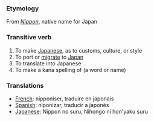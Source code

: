 === Etymology ===
From ''[[Nippon]]'', native name for Japan

===Transitive verb ===
#To make [[Japanese]], as to customs, culture, or style
#To port or [[migrate]] to [[Japan]]
#To translate into Japanese
#To make a kana spelling of (a word or name)
=== Translations ===
*[[French]]: nipponiser, traduire en japonais
*[[Spanish]]: niponizar, traducir a japonés
*[[Japanese]]: Nippon no suru, Nihongo ni hon'yaku suru